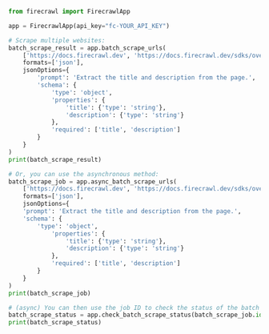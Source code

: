 ```python Python
from firecrawl import FirecrawlApp

app = FirecrawlApp(api_key="fc-YOUR_API_KEY")

# Scrape multiple websites:
batch_scrape_result = app.batch_scrape_urls(
    ['https://docs.firecrawl.dev', 'https://docs.firecrawl.dev/sdks/overview'],
    formats=['json'],
    jsonOptions={
        'prompt': 'Extract the title and description from the page.',
        'schema': {
            'type': 'object',
            'properties': {
                'title': {'type': 'string'},
                'description': {'type': 'string'}
            },
            'required': ['title', 'description']
        }
    }
)
print(batch_scrape_result)

# Or, you can use the asynchronous method:
batch_scrape_job = app.async_batch_scrape_urls(
    ['https://docs.firecrawl.dev', 'https://docs.firecrawl.dev/sdks/overview'],
    formats=['json'],
    jsonOptions={
    'prompt': 'Extract the title and description from the page.',
    'schema': {
        'type': 'object',
            'properties': {
                'title': {'type': 'string'},
                'description': {'type': 'string'}
            },
            'required': ['title', 'description']
        }
    }
)
print(batch_scrape_job)

# (async) You can then use the job ID to check the status of the batch scrape:
batch_scrape_status = app.check_batch_scrape_status(batch_scrape_job.id)
print(batch_scrape_status)
```
